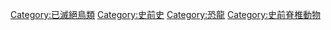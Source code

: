 [[Category:已滅絕鳥類|Category:已滅絕鳥類]]
[[Category:史前史|Category:史前史]]
[[Category:恐龍|Category:恐龍]]
[[Category:史前脊椎動物|Category:史前脊椎動物]]
